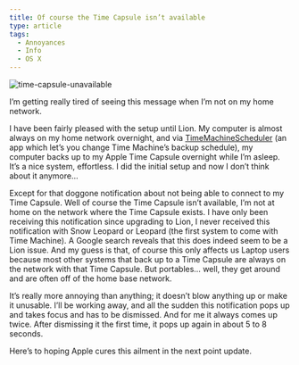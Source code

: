```yaml
---
title: Of course the Time Capsule isn’t available
type: article
tags:
  - Annoyances
  - Info
  - OS X
---
```


![time-capsule-unavailable](/images/uploads/time-capsule-unavailable.jpg)

I’m getting really tired of seeing this message when I’m not on my home network.

I have been fairly pleased with the setup until Lion. My computer is almost always on my home network overnight, and via [TimeMachineScheduler](http://klieme.com/TimeMachineScheduler.html) (an app which let’s you change Time Machine’s backup schedule), my computer backs up to my Apple Time Capsule overnight while I’m asleep. It’s a nice system, effortless. I did the initial setup and now I don’t think about it anymore…

Except for that doggone notification about not being able to connect to my Time Capsule. Well of course the Time Capsule isn’t available, I’m not at home on the network where the Time Capsule exists. I have only been receiving this notification since upgrading to Lion, I never received this notification with Snow Leopard or Leopard (the first system to come with Time Machine). A Google search reveals that this does indeed seem to be a Lion issue. And my guess is that, of course this only affects us Laptop users because most other systems that back up to a Time Capsule are always on the network with that Time Capsule. But portables… well, they get around and are often off of the home base network.

It’s really more annoying than anything; it doesn’t blow anything up or make it unusable. I’ll be working away, and all the sudden this notification pops up and takes focus and has to be dismissed. And for me it always comes up twice. After dismissing it the first time, it pops up again in about 5 to 8 seconds.

Here’s to hoping Apple cures this ailment in the next point update.
